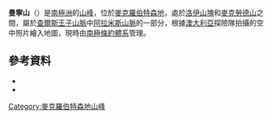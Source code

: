{{coord|70|42|S|67|50|E|source:GNIS|display=title}}

'''曼寧山'''（{{lang-en|Manning Massif}}）是[[南極洲|南極洲]]的[[山峰|山峰]]，位於[[麥克羅伯特森地|麥克羅伯特森地]]，處於[[洛伊山塊|洛伊山塊]]和[[麥克勞德山|麥克勞德山]]之間，屬於[[查爾斯王子山脈|查爾斯王子山脈]]中[[阿拉米斯山脈|阿拉米斯山脈]]的一部分，根據[[澳大利亞|澳大利亞]]探險隊拍攝的空中照片繪入地圖，現時由[[南極條約體系|南極條約體系]]管理。

==參考資料==
*{{cite gnis | type = antarid | id = 9354| name = Manning Massif | accessdate = 2013-08-02}}
*{{usgs-gazetteer|id=9354}}

{{DEFAULTSORT:Manning Massif}}
[[Category:麥克羅伯特森地山峰|Category:麥克羅伯特森地山峰]]
{{MacRobertsonLand-geo-stub}}